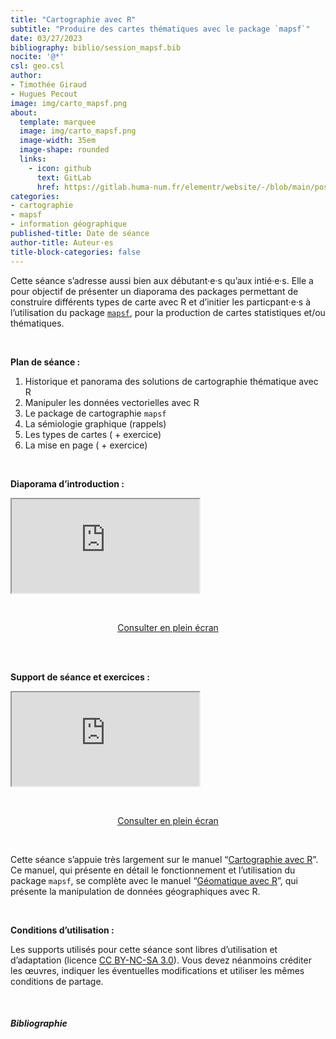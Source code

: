 ```yaml
---
title: "Cartographie avec R"
subtitle: "Produire des cartes thématiques avec le package `mapsf`"
date: 03/27/2023
bibliography: biblio/session_mapsf.bib
nocite: '@*'
csl: geo.csl
author: 
- Timothée Giraud
- Hugues Pecout
image: img/carto_mapsf.png
about:
  template: marquee
  image: img/carto_mapsf.png
  image-width: 35em
  image-shape: rounded
  links:
    - icon: github
      text: GitLab
      href: https://gitlab.huma-num.fr/elementr/website/-/blob/main/posts/seance5_carto_mapsf.qmd
categories: 
- cartographie
- mapsf
- information géographique
published-title: Date de séance
author-title: Auteur·es
title-block-categories: false
---
```


Cette séance s'adresse aussi bien aux débutant·e·s qu'aux intié·e·s. Elle a pour objectif de présenter un diaporama des packages permettant de construire différents types de carte avec R et d'initier les particpant·e·s à l'utilisation du package [`mapsf`](https://riatelab.github.io/mapsf/), pour la production de cartes statistiques et/ou thématiques.

\

**Plan de séance :**

1.  Historique et panorama des solutions de cartographie thématique avec R
2.  Manipuler les données vectorielles avec R
3.  Le package de cartographie `mapsf`
4.  La sémiologie graphique (rappels)
5.  Les types de cartes ( + exercice)
6.  La mise en page ( + exercice)

\

**Diaporama d'introduction :**

::: diapo
<iframe class="slide" src="https://elementr.gitpages.huma-num.fr/session_cartographie/panorama/#/title-slide">

</iframe>
:::

\

<center><a href="https://elementr.gitpages.huma-num.fr/session_cartographie/panorama/#/title-slide" class="btn btn-outline-success" role="button" aria-disabled="true"><i class="bi bi-eye"></i> Consulter en plein écran</a></center>

\
\

**Support de séance et exercices :**

::: quartodoc
<iframe class="slide2" src="https://elementr.gitpages.huma-num.fr/session_cartographie/tutoriel/">

</iframe>
:::

\

<center><a href="https://elementr.gitpages.huma-num.fr/session_cartographie/tutoriel/" class="btn btn-outline-success" role="button" aria-disabled="true"><i class="bi bi-eye"></i> Consulter en plein écran</a></center>

\

::: callout-note
Cette séance s'appuie très largement sur le manuel "[Cartographie avec R](https://rcarto.github.io/cartographie_avec_r/)".\
Ce manuel, qui présente en détail le fonctionnement et l'utilisation du package `mapsf`, se complète avec le manuel "[Géomatique avec R](https://rcarto.github.io/geomatique_avec_r/)", qui présente la manipulation de données géographiques avec R.
:::

\

**Conditions d'utilisation :**

Les supports utilisés pour cette séance sont libres d'utilisation et d'adaptation (licence [CC BY-NC-SA 3.0](https://creativecommons.org/licenses/by-nc-sa/3.0/fr/)). Vous devez néanmoins créditer les œuvres, indiquer les éventuelles modifications et utiliser les mêmes conditions de partage.

\

##### Bibliographie

::: {#refs}
:::
